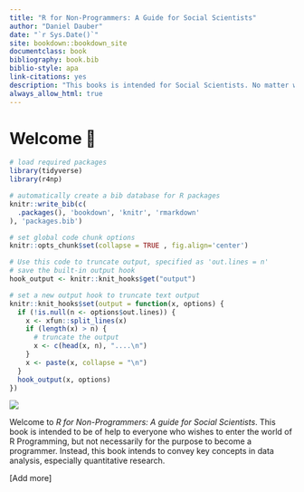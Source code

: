 ```yaml
---
title: "R for Non-Programmers: A Guide for Social Scientists"
author: "Daniel Dauber"
date: "`r Sys.Date()`"
site: bookdown::bookdown_site
documentclass: book
bibliography: book.bib
biblio-style: apa
link-citations: yes
description: "This books is intended for Social Scientists. No matter whether you have years of experiences, this book might come in handy if you never use R or any other programming language before."
always_allow_html: true
---
```


# Welcome 👋 {#welcome .unnumbered}

```r

# load required packages
library(tidyverse)
library(r4np)

# automatically create a bib database for R packages
knitr::write_bib(c(
  .packages(), 'bookdown', 'knitr', 'rmarkdown'
), 'packages.bib')

# set global code chunk options
knitr::opts_chunk$set(collapse = TRUE , fig.align='center')

# Use this code to truncate output, specified as 'out.lines = n'
# save the built-in output hook
hook_output <- knitr::knit_hooks$get("output")

# set a new output hook to truncate text output
knitr::knit_hooks$set(output = function(x, options) {
  if (!is.null(n <- options$out.lines)) {
    x <- xfun::split_lines(x)
    if (length(x) > n) {
      # truncate the output
      x <- c(head(x, n), "....\n")
    }
    x <- paste(x, collapse = "\n")
  }
  hook_output(x, options)
})
```

![](images/chapter_00_img/r_for_non_programmers_logo.png)

Welcome to *R for Non-Programmers: A guide for Social Scientists*. This book is intended to be of help to everyone who wishes to enter the world of R Programming, but not necessarily for the purpose to become a programmer. Instead, this book intends to convey key concepts in data analysis, especially quantitative research.

[Add more]
